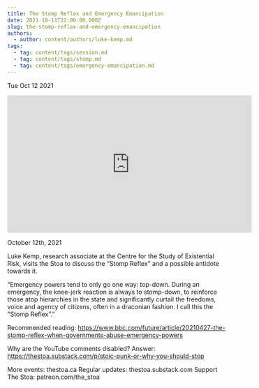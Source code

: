 ```yaml
---
title: The Stomp Reflex and Emergency Emancipation
date: 2021-10-11T22:00:00.000Z
slug: the-stomp-reflex-and-emergency-emancipation
authors:
  - author: content/authors/luke-kemp.md
tags:
  - tag: content/tags/session.md
  - tag: content/tags/stomp.md
  - tag: content/tags/emergency-emancipation.md
---
```






Tue Oct 12 2021

<iframe width="560" height="315" src="https://www.youtube.com/embed/jsoK5ULWonU" title="The Stomp Reflex and Emergency Emancipation w/ Luke Kemp" frameborder="0" allow="accelerometer; autoplay; clipboard-write; encrypted-media; gyroscope; picture-in-picture" allowfullscreen ></iframe>

October 12th, 2021

Luke Kemp, research associate at the Centre for the Study of Existential Risk, visits the Stoa to discuss the “Stomp Reflex” and a possible antidote towards it.

“Emergency powers tend to only go one way: top-down. During an emergency, the knee-jerk reaction is always to stomp-down, to reinforce those atop hierarchies in the state and significantly curtail the freedoms, voice and agency of citizens, often in a draconian fashion. I call this the "Stomp Reflex”.”

Recommended reading: https://www.bbc.com/future/article/20210427-the-stomp-reflex-when-governments-abuse-emergency-powers

Why are the YouTube comments disabled? Answer: https://thestoa.substack.com/p/stoic-punk-or-why-you-should-stop

More events: thestoa.ca 
Regular updates: thestoa.substack.com 
Support The Stoa: patreon.com/the_stoa



